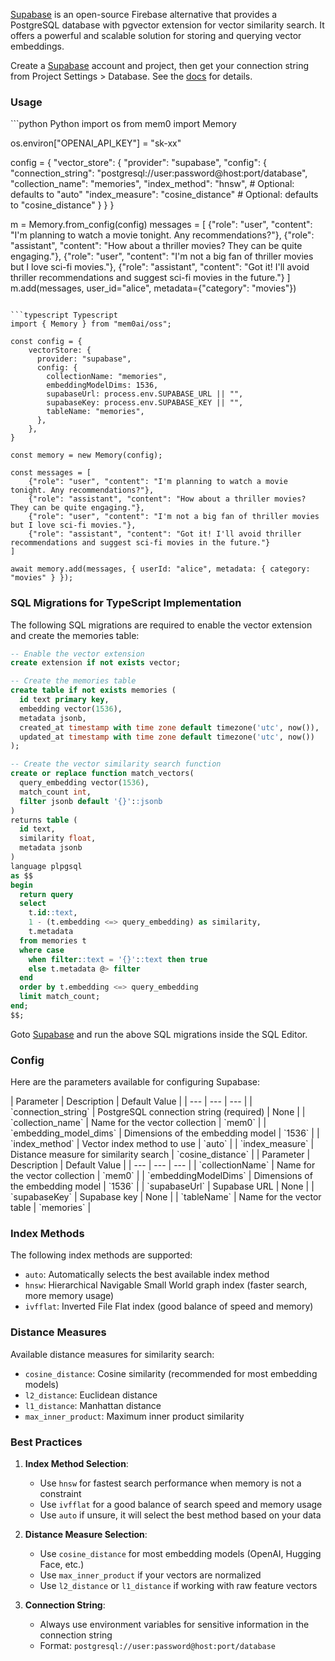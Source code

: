 [Supabase](https://supabase.com/) is an open-source Firebase alternative that provides a PostgreSQL database with pgvector extension for vector similarity search. It offers a powerful and scalable solution for storing and querying vector embeddings.

Create a [Supabase](https://supabase.com/dashboard/projects) account and project, then get your connection string from Project Settings > Database. See the [docs](https://supabase.github.io/vecs/hosting/) for details.

### Usage

<CodeGroup>
```python Python
import os
from mem0 import Memory

os.environ["OPENAI_API_KEY"] = "sk-xx"

config = {
    "vector_store": {
        "provider": "supabase",
        "config": {
            "connection_string": "postgresql://user:password@host:port/database",
            "collection_name": "memories",
            "index_method": "hnsw",  # Optional: defaults to "auto"
            "index_measure": "cosine_distance"  # Optional: defaults to "cosine_distance"
        }
    }
}

m = Memory.from_config(config)
messages = [
    {"role": "user", "content": "I'm planning to watch a movie tonight. Any recommendations?"},
    {"role": "assistant", "content": "How about a thriller movies? They can be quite engaging."},
    {"role": "user", "content": "I'm not a big fan of thriller movies but I love sci-fi movies."},
    {"role": "assistant", "content": "Got it! I'll avoid thriller recommendations and suggest sci-fi movies in the future."}
]
m.add(messages, user_id="alice", metadata={"category": "movies"})
```

```typescript Typescript
import { Memory } from "mem0ai/oss";

const config = {
    vectorStore: {
      provider: "supabase",
      config: {
        collectionName: "memories",
        embeddingModelDims: 1536,
        supabaseUrl: process.env.SUPABASE_URL || "",
        supabaseKey: process.env.SUPABASE_KEY || "",
        tableName: "memories",
      },
    },
}

const memory = new Memory(config);

const messages = [
    {"role": "user", "content": "I'm planning to watch a movie tonight. Any recommendations?"},
    {"role": "assistant", "content": "How about a thriller movies? They can be quite engaging."},
    {"role": "user", "content": "I'm not a big fan of thriller movies but I love sci-fi movies."},
    {"role": "assistant", "content": "Got it! I'll avoid thriller recommendations and suggest sci-fi movies in the future."}
]

await memory.add(messages, { userId: "alice", metadata: { category: "movies" } });
```
</CodeGroup>

### SQL Migrations for TypeScript Implementation

The following SQL migrations are required to enable the vector extension and create the memories table:

```sql
-- Enable the vector extension
create extension if not exists vector;

-- Create the memories table
create table if not exists memories (
  id text primary key,
  embedding vector(1536),
  metadata jsonb,
  created_at timestamp with time zone default timezone('utc', now()),
  updated_at timestamp with time zone default timezone('utc', now())
);

-- Create the vector similarity search function
create or replace function match_vectors(
  query_embedding vector(1536),
  match_count int,
  filter jsonb default '{}'::jsonb
)
returns table (
  id text,
  similarity float,
  metadata jsonb
)
language plpgsql
as $$
begin
  return query
  select
    t.id::text,
    1 - (t.embedding <=> query_embedding) as similarity,
    t.metadata
  from memories t
  where case
    when filter::text = '{}'::text then true
    else t.metadata @> filter
  end
  order by t.embedding <=> query_embedding
  limit match_count;
end;
$$;
```

Goto [Supabase](https://supabase.com/dashboard/projects) and run the above SQL migrations inside the SQL Editor.

### Config

Here are the parameters available for configuring Supabase:

<Tabs>
<Tab title="Python">
| Parameter | Description | Default Value |
| --- | --- | --- |
| `connection_string` | PostgreSQL connection string (required) | None |
| `collection_name` | Name for the vector collection | `mem0` |
| `embedding_model_dims` | Dimensions of the embedding model | `1536` |
| `index_method` | Vector index method to use | `auto` |
| `index_measure` | Distance measure for similarity search | `cosine_distance` |
</Tab>
<Tab title="TypeScript">
| Parameter | Description | Default Value |
| --- | --- | --- |
| `collectionName` | Name for the vector collection | `mem0` |
| `embeddingModelDims` | Dimensions of the embedding model | `1536` |
| `supabaseUrl` | Supabase URL | None |
| `supabaseKey` | Supabase key | None |
| `tableName` | Name for the vector table | `memories` |
</Tab>
</Tabs>

### Index Methods

The following index methods are supported:

- `auto`: Automatically selects the best available index method
- `hnsw`: Hierarchical Navigable Small World graph index (faster search, more memory usage)
- `ivfflat`: Inverted File Flat index (good balance of speed and memory)

### Distance Measures

Available distance measures for similarity search:

- `cosine_distance`: Cosine similarity (recommended for most embedding models)
- `l2_distance`: Euclidean distance
- `l1_distance`: Manhattan distance
- `max_inner_product`: Maximum inner product similarity

### Best Practices

1. **Index Method Selection**:
   - Use `hnsw` for fastest search performance when memory is not a constraint
   - Use `ivfflat` for a good balance of search speed and memory usage
   - Use `auto` if unsure, it will select the best method based on your data

2. **Distance Measure Selection**:
   - Use `cosine_distance` for most embedding models (OpenAI, Hugging Face, etc.)
   - Use `max_inner_product` if your vectors are normalized
   - Use `l2_distance` or `l1_distance` if working with raw feature vectors

3. **Connection String**:
   - Always use environment variables for sensitive information in the connection string
   - Format: `postgresql://user:password@host:port/database`
